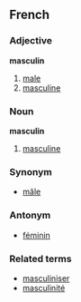 ==French==
===Adjective===
'''masculin'''

# [[male]]
# [[masculine]]

===Noun===
'''masculin'''

# [[masculine]]

===Synonym===
*[[mâle]]

===Antonym===
*[[féminin]]

===Related terms===
*[[masculiniser]]
*[[masculinité]]